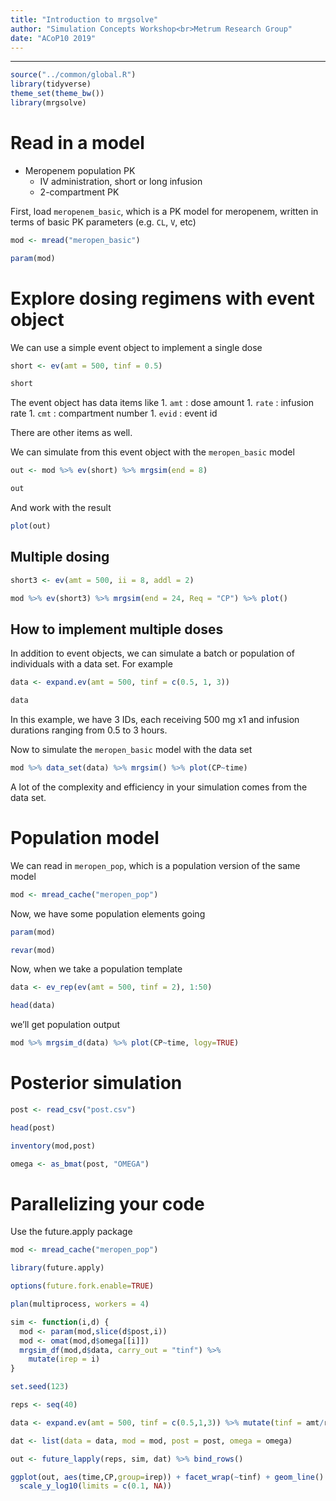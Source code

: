 ```yaml
---
title: "Introduction to mrgsolve"
author: "Simulation Concepts Workshop<br>Metrum Research Group"
date: "ACoP10 2019"
---
```



<hr>

```r
source("../common/global.R")
library(tidyverse)
theme_set(theme_bw())
library(mrgsolve)
```

# Read in a model 

- Meropenem population PK
  - IV administration, short or long infusion
  - 2-compartment PK

First, load `meropenem_basic`, which is a PK model for meropenem, written 
in terms of basic PK parameters (e.g. `CL`, `V`, etc)

```r
mod <- mread("meropen_basic")
```


```r
param(mod)
```


# Explore dosing regimens with event object

We can use a simple event object to implement a single dose


```r
short <- ev(amt = 500, tinf = 0.5)

short
```

The event object has data items like
1. `amt` : dose amount
1. `rate` : infusion rate
1. `cmt` : compartment number
1. `evid` : event id

There are other items as well. 


We can simulate from this event object with the `meropen_basic` model
```r
out <- mod %>% ev(short) %>% mrgsim(end = 8)

out
```

And work with the result
```r
plot(out)
```


## Multiple dosing
```r
short3 <- ev(amt = 500, ii = 8, addl = 2)

mod %>% ev(short3) %>% mrgsim(end = 24, Req = "CP") %>% plot()
```

## How to implement multiple doses

In addition to event objects, we can simulate a batch or population of 
individuals with a data set.  For example


```r
data <- expand.ev(amt = 500, tinf = c(0.5, 1, 3))

data
```

In this example, we have 3 IDs, each receiving 500 mg x1 and infusion durations
ranging from 0.5 to 3 hours.


Now to simulate the `meropen_basic` model with the data set
```r
mod %>% data_set(data) %>% mrgsim() %>% plot(CP~time)
```

A lot of the complexity and efficiency in your simulation comes from the 
data set.


# Population model

We can read in `meropen_pop`, which is a population version of the same
model

```r
mod <- mread_cache("meropen_pop")

```

Now, we have some population elements going

```r
param(mod)
```


```r
revar(mod)
```

Now, when we take a population template

```r
data <- ev_rep(ev(amt = 500, tinf = 2), 1:50)

head(data)

```

we'll get population output

```r
mod %>% mrgsim_d(data) %>% plot(CP~time, logy=TRUE)
```



# Posterior simulation

```r
post <- read_csv("post.csv")

head(post)
```

```r
inventory(mod,post)
```


```r
omega <- as_bmat(post, "OMEGA")
```


# Parallelizing your code

Use the future.apply package
```r
mod <- mread_cache("meropen_pop")

library(future.apply)

options(future.fork.enable=TRUE)

plan(multiprocess, workers = 4)

sim <- function(i,d) {
  mod <- param(mod,slice(d$post,i))
  mod <- omat(mod,d$omega[[i]])
  mrgsim_df(mod,d$data, carry_out = "tinf") %>% 
    mutate(irep = i)
}

set.seed(123)

reps <- seq(40)

data <- expand.ev(amt = 500, tinf = c(0.5,1,3)) %>% mutate(tinf = amt/rate)

dat <- list(data = data, mod = mod, post = post, omega = omega)

out <- future_lapply(reps, sim, dat) %>% bind_rows()
```


```r
ggplot(out, aes(time,CP,group=irep)) + facet_wrap(~tinf) + geom_line() + 
  scale_y_log10(limits = c(0.1, NA))
```


